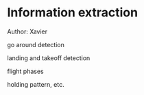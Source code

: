 # Information extraction

::: {.callout-tip}
Author: Xavier
:::

go around detection

landing and takeoff detection

flight phases

holding pattern, etc.
